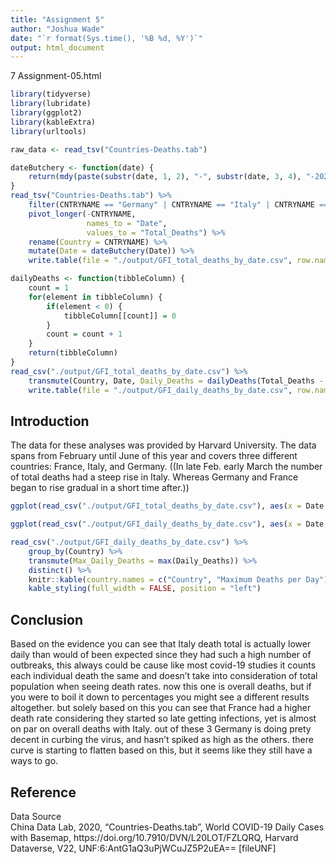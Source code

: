 ---
title: "Assignment 5"
author: "Joshua Wade"
date: "`r format(Sys.time(), '%B %d, %Y')`"
output: html_document
---
 7  Assignment-05.html 
</tr>
</tbody>
</table>
</div>

<!-- (1) Create folders for raw_data and output --> 


<!-- (2) Write a chunk that loads the needed tidyverse libraries but does not show up in any way in the final html document. --> 

```{r load_libraries, echo = FALSE, message = FALSE}
library(tidyverse)
library(lubridate)
library(ggplot2)
library(kableExtra)
library(urltools)
```


<!-- (3) Write a chunk that uses wget to download the data file from the Harvard Dataverse and save is as raw_data/Countries-Deaths.tsv. This chunk should also not show up in any way in the final html and should be cached so that you do not repeatedly download the file as you reexecute your code. --> 

```{r Harv_Data, echo = FALSE, message = FALSE}
raw_data <- read_tsv("Countries-Deaths.tab")
```


<!-- (4) Write a chunk that creates a tidy dataset called output/GFI_total_deaths_by_date.csv. This file should have variables named Country, Date, and Total_Deaths. You will need to use several tidy tools to restructure the data with pivot_long() and convert the four-digit codes to dates using lubridate. Filter the data so that only information from Germany, France, and Italy are present. This chuck should not display anything in the final html document. --> 

```{r countryName, echo = FALSE, message = FALSE}
dateButchery <- function(date) {
	return(mdy(paste(substr(date, 1, 2), "-", substr(date, 3, 4), "-2020")))
}
read_tsv("Countries-Deaths.tab") %>%
	filter(CNTRYNAME == "Germany" | CNTRYNAME == "Italy" | CNTRYNAME == "France") %>%
	pivot_longer(-CNTRYNAME,
				 names_to = "Date",
				 values_to = "Total_Deaths") %>%
	rename(Country = CNTRYNAME) %>%
	mutate(Date = dateButchery(Date)) %>%
	write.table(file = "./output/GFI_total_deaths_by_date.csv", row.names = FALSE, sep = ",")
```


<!-- (5) Write another chunk that creates a tidy dataset called output/GFI_daily_deaths_by_date.csv. This file should have variables named Country, Date, and Daily_Deaths. You can start from the previous data and use the lag() function to calculate the daily death rates as a difference between adjacent datapoints. Once again, this should not show up in the final html. --> 

```{r Deaths_on_the_daily, echo = FALSE, message = FALSE}
dailyDeaths <- function(tibbleColumn) {
	count = 1
	for(element in tibbleColumn) {
		if(element < 0) {
			tibbleColumn[[count]] = 0
		}
		count = count + 1
	}
	return(tibbleColumn)
}
read_csv("./output/GFI_total_deaths_by_date.csv") %>%
	transmute(Country, Date, Daily_Deaths = dailyDeaths(Total_Deaths - lag(Total_Deaths, default = 0))) %>%
	write.table(file = "./output/GFI_daily_deaths_by_date.csv", row.names = FALSE, sep = ",")
```


## Introduction

The data for these analyses was provided by Harvard University. The data spans from February until June of this year and covers three different countries: France, Italy, and Germany. 
((In late Feb. early March the number of total deaths had a steep rise in Italy. Whereas Germany and France began to rise gradual in a short time after.))

<!-- (6) Write a chunk that uses ggplot2 to create a line graph that comparing the total deaths between the three countries over time. Color each line by country and use a line size of 1.5. Set the Y axis to be a log10 scale, and label that axis as Total COVID-19 Deaths. Please use the ggplot2 linedraw theme for your plot. --> 

```{r compared_total_deaths, echo = FALSE, message = FALSE}
ggplot(read_csv("./output/GFI_total_deaths_by_date.csv"), aes(x = Date, y = Total_Deaths, color = Country)) + geom_line(size = 1.5) + labs(y = "Total COVID-19 Deaths") + theme_linedraw() + scale_y_log10()
```


<!-- (7) Write a chunk that uses ggplot2 to create a line graph that comparing the daily deaths between the three countries over time. Color each line by country and use a line size of 1.5. Label the y axis as Daily COVID-19 Deaths and set the y-axis limits to range from 0 to 1,000. Please use the ggplot2 linedraw theme for your plot. --> 

```{r compared_daily_deaths, echo = FALSE, message = TRUE}
ggplot(read_csv("./output/GFI_daily_deaths_by_date.csv"), aes(x = Date, y = Daily_Deaths, color = Country)) + geom_line(size = 1.5) + labs(y = "Daily COVID-19 Deaths") + theme_linedraw() + ylim(0,1000)
```



<!-- (8) Write one last chuck that groups the daily death data by country and finds the maximum number of deaths per day. Use knitr::kable() to display this as a table in your html document. -->

```{r max_deaths, echo = FALSE, message = FALSE}
read_csv("./output/GFI_daily_deaths_by_date.csv") %>%
	group_by(Country) %>%
	transmute(Max_Daily_Deaths = max(Daily_Deaths)) %>%
	distinct() %>%
	knitr::kable(country.names = c("Country", "Maximum Deaths per Day")) %>%
	kable_styling(full_width = FALSE, position = "left")
```

<!-- (9) Using markdown, provide an introduction and conclusion section before and after the analysis that you just performed, respectively. These sections should be level 2 headings. --> 
<div id="conclusion" class="section level2">
<h2>Conclusion</h2>
Based on the evidence you can see that Italy death total is actually lower daily than would of been expected since they had such a high number of outbreaks, this always could be cause like most covid-19 studies it counts each individual death the same and doesn't take into consideration of total population when seeing death rates. now this one is overall deaths, but if you were to boil it down to percentages you might see a different results altogether. but solely based on this you can see that France had a higher death rate considering they started so late getting infections, yet is almost on par on overall deaths with Italy.
out of these 3 Germany is doing prety decent in curbing the virus, and hasn't spiked as high as the others.
there curve is starting to flatten based on this, but it seems like they still have a ways to go.


<!-- (10) Cite your data source - another level 2 heading - using this reference. Check online to make sure that you get any formatting (e.g. italics, links, etc. correct) --> 
## Reference

Data Source    
China Data Lab, 2020, "Countries-Deaths.tab", World COVID-19 Daily Cases with Basemap, https://doi.org/10.7910/DVN/L20LOT/FZLQRQ, Harvard Dataverse, V22, UNF:6:AntG1aQ3uPjWCuJZ5P2uEA== [fileUNF]
